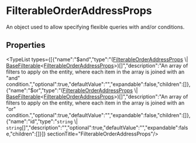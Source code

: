 
# FilterableOrderAddressProps

An object used to allow specifying flexible queries with and/or conditions.

## Properties

<TypeList types={[{"name":"$and","type":"([FilterableOrderAddressProps](types.OrderTypes.FilterableOrderAddressProps.mdx) \\| [BaseFilterable](../../DAL/interfaces/types.DAL.BaseFilterable.mdx)&#60;[FilterableOrderAddressProps](types.OrderTypes.FilterableOrderAddressProps.mdx)&#62;)[]","description":"An array of filters to apply on the entity, where each item in the array is joined with an \"and\" condition.","optional":true,"defaultValue":"","expandable":false,"children":[]},{"name":"$or","type":"([FilterableOrderAddressProps](types.OrderTypes.FilterableOrderAddressProps.mdx) \\| [BaseFilterable](../../DAL/interfaces/types.DAL.BaseFilterable.mdx)&#60;[FilterableOrderAddressProps](types.OrderTypes.FilterableOrderAddressProps.mdx)&#62;)[]","description":"An array of filters to apply on the entity, where each item in the array is joined with an \"or\" condition.","optional":true,"defaultValue":"","expandable":false,"children":[]},{"name":"id","type":"`string` \\| `string`[]","description":"","optional":true,"defaultValue":"","expandable":false,"children":[]}]}  sectionTitle="FilterableOrderAddressProps"/>
